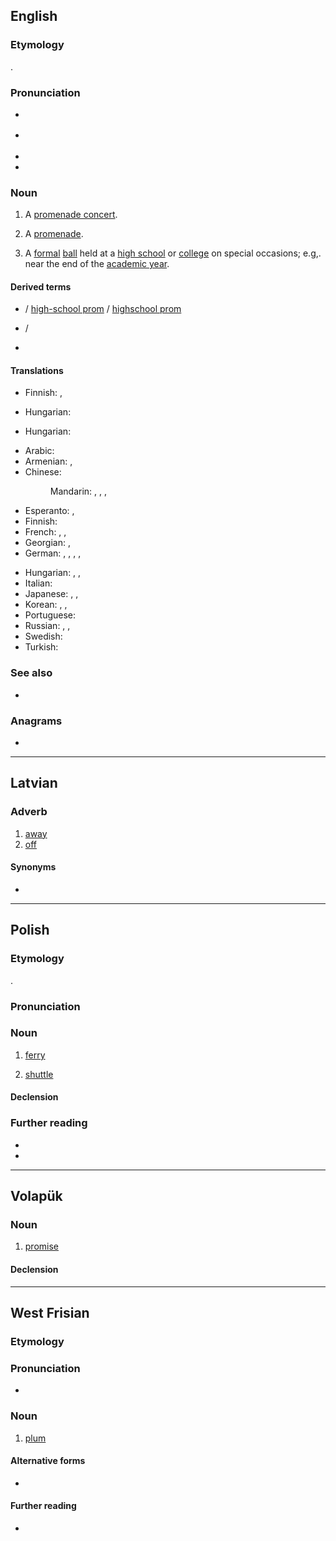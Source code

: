 {{also|Prom|PROM}}
==English==
{{wikipedia}}

===Etymology===
{{clipping|en|promenade}}.

===Pronunciation===
* {{a|GA}} {{IPA|en|/pɹɑm/}}
* {{a|RP}} {{IPA|en|/pɹɒm/}}
* {{audio|en|LL-Q1860 (eng)-Vealhurl-prom.wav |Audio (UK)}}
* {{rhymes|en|ɒm|s=1}}

===Noun===
{{en-noun}}

# {{lb|en|British}} A [[promenade concert]].
# {{lb|en|British|abbreviation}} A [[promenade]].
# {{lb|en|US}} A [[formal]] [[ball]] held at a [[high school]] or [[college]] on special occasions; e.g,. near the end of the [[academic year]].
#: {{ux|en|Would you like to be my '''prom''' date?}}

====Derived terms====
* {{l|en|high school prom}} / [[high-school prom]] / [[highschool prom]]
* {{l|en|prom king}} / {{l|en|prom queen}}
* {{l|en|promposal}}

====Translations====
{{trans-top-see|promenade|promenade}}
* Finnish: {{t+|fi|kävelykatu}}, {{t+|fi|promenadi}}
{{trans-mid}}
* Hungarian: {{t+|hu|sétány}}
{{trans-bottom}}

{{trans-top-see|a promenade concert|promenade concert}}
{{trans-mid}}
* Hungarian: {{t|hu|sétahangverseny}}
{{trans-bottom}}

{{trans-top|a formal ball}}
* Arabic: {{t|ar|حَفْلَة مُوسِيقِيَّة|f}}
* Armenian: {{t|hy|վերջին զանգ}}, {{t|hy|վիպուսկնոյ}} {{qualifier|colloquial}}
* Chinese:
*: Mandarin: {{t|cmn|畢業舞會|sc=Hani}}, {{t|cmn|毕业舞会|tr=bìyè wǔhuì|sc=Hani}}, {{t+|cmn|舞會|sc=Hani}}, {{t+|cmn|舞会|tr=wǔhuì|sc=Hani}}
* Esperanto: {{t|eo|balo}}, {{t|eo|abiturienta balo}}
* Finnish: {{t+|fi|tanssiaiset|p}}
* French: {{t+|fr|bal de promo}}, {{t+|fr|bal des finissants|m}} {{qualifier|Canadian French}}, {{t|fr|bal du printemps}} {{qualifier|Swiss French}}
* Georgian: {{t|ka|ბანკეტი|sc=Geor}}, {{t|ka|გამოსაშვები საღამო|sc=Geor}}
* German: {{t+|de|Ball|m}}, {{t+|de|Abschlussball|m}}, {{t|de|Prom|f}}, {{t+|de|Promenade|f}}, {{t+|de|Abiball|m}}
{{trans-mid}}
* Hungarian: {{t|hu|diákbál}}, {{t|hu|szalagavató}}, {{t|hu|[[év]] [[végi]] [[iskolai]] [[bál]]}}
* Italian: {{t|it|ballo di fine anno}}
* Japanese: {{t|ja|プロム|tr=puromu|sc=Jpan}}, {{t|ja|プロムナード|tr=puromunādo|sc=Jpan}}, {{t|ja|舞踏会|tr=ぶとうかい, butōkai|sc=Jpan}}
* Korean: {{t|ko|프롬|sc=Kore}}, {{t|ko|프롬나드|sc=Kore}}, {{t+|ko|무도회|sc=Kore}}
* Portuguese: {{t|pt|baile de formatura}}
* Russian: {{qualifier|студенческий}} {{t+|ru|бал|m}}, {{t+|ru|выпускно́й ве́чер|m}} {{qualifier|graduation party}}, {{qualifier|US}} {{t|ru|пром|m}}
* Swedish: {{t+|sv|bal}}
* Turkish: {{t+|tr|balo}}
{{trans-bottom}}

===See also===
* {{l|en|dance with the one that brought you}}

===Anagrams===
* {{anagrams|en|a=mopr|romp}}

{{C|en|Schools}}

----

==Latvian==

===Adverb===
{{head|lv|adverb}}

# [[away]]
# [[off]]

====Synonyms====
* {{l|lv|projām}}

----

==Polish==
{{wp|lang=pl}}

===Etymology===
{{inh+|pl|sla-pro|*pormъ}}.

===Pronunciation===
{{pl-p|a=LL-Q809 (pol)-Poemat-prom.wav}}

===Noun===
{{pl-noun|m-in}}

# [[ferry]]
# {{lb|pl|astronautics}} [[shuttle]]
#: {{coi|pl|'''prom''' kosmiczny|space '''shuttle'''}}

====Declension====
{{pl-decl-noun-masc-inani|pro|m|u}}

===Further reading===
* {{R:pl:WSJP}}
* {{R:pl:PWN}}

{{C|pl|Watercraft}}

----

==Volapük==

===Noun===
{{vo-noun}}

# [[promise]]

====Declension====
{{vo-decl-noun}}

----

==West Frisian==

===Etymology===
{{rfe|fy}}

===Pronunciation===
* {{IPA|fy|/prom/}}

===Noun===
{{fy-noun|c|prommen|promke}}

# {{topics|fy|Fruits}} {{lb|fy|Clay}} [[plum]]

====Alternative forms====
* {{l|fy|prûm}} {{q|Wood}}

====Further reading====
* {{R:WFT|79092}}